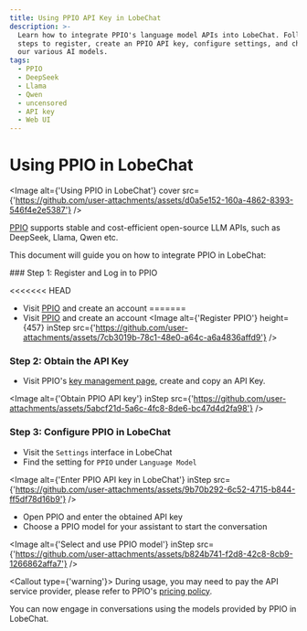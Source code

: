 ```yaml
---
title: Using PPIO API Key in LobeChat
description: >-
  Learn how to integrate PPIO's language model APIs into LobeChat. Follow the
  steps to register, create an PPIO API key, configure settings, and chat with
  our various AI models.
tags:
  - PPIO
  - DeepSeek
  - Llama
  - Qwen
  - uncensored
  - API key
  - Web UI
---
```


# Using PPIO in LobeChat

<Image alt={'Using PPIO in LobeChat'} cover src={'https://github.com/user-attachments/assets/d0a5e152-160a-4862-8393-546f4e2e5387'} />

[PPIO](https://ppinfra.com/user/register?invited_by=RQIMOC&utm_source=github_lobechat) supports stable and cost-efficient open-source LLM APIs, such as DeepSeek, Llama, Qwen etc.

This document will guide you on how to integrate PPIO in LobeChat:

<Steps>
  ### Step 1: Register and Log in to PPIO

<<<<<<< HEAD
  - Visit [PPIO](https://ppinfra.com/user/register?invited_by=RQIMOC) and create an account
=======
  - Visit [PPIO](https://ppinfra.com/user/register?invited_by=RQIMOC&utm_source=github_lobechat) and create an account
  <Image alt={'Register PPIO'} height={457} inStep src={'https://github.com/user-attachments/assets/7cb3019b-78c1-48e0-a64c-a6a4836affd9'} />
  ### Step 2: Obtain the API Key

  - Visit PPIO's [key management page](https://ppinfra.com/settings/key-management), create and copy an API Key.

  <Image alt={'Obtain PPIO API key'} inStep src={'https://github.com/user-attachments/assets/5abcf21d-5a6c-4fc8-8de6-bc47d4d2fa98'} />

  ### Step 3: Configure PPIO in LobeChat

  - Visit the `Settings` interface in LobeChat
  - Find the setting for `PPIO` under `Language Model`

  <Image alt={'Enter PPIO API key in LobeChat'} inStep src={'https://github.com/user-attachments/assets/9b70b292-6c52-4715-b844-ff5df78d16b9'} />

  - Open PPIO and enter the obtained API key
  - Choose a PPIO model for your assistant to start the conversation

  <Image alt={'Select and use PPIO model'} inStep src={'https://github.com/user-attachments/assets/b824b741-f2d8-42c8-8cb9-1266862affa7'} />

  <Callout type={'warning'}>
    During usage, you may need to pay the API service provider, please refer to PPIO's [pricing
    policy](https://ppinfra.com/llm-api?utm_source=github_lobe-chat\&utm_medium=github_readme\&utm_campaign=link).
  </Callout>
</Steps>

You can now engage in conversations using the models provided by PPIO in LobeChat.
